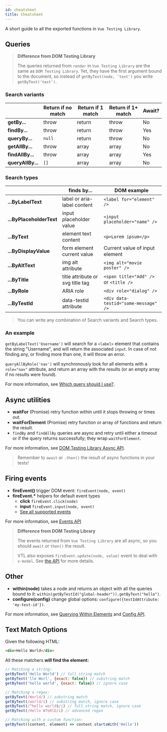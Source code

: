 ```yaml
---
id: cheatsheet
title: Cheatsheet
---
```


A short guide to all the exported functions in `Vue Testing Library`.

## Queries

> **Difference from DOM Testing Library**
>
> The queries returned from `render` in `Vue Testing Library` are the same as
> `DOM Testing Library`. Yet, they have the first argument bound to the
> document, so instead of `getByText(node, 'text')` you write
> `getByText('text')`.

### Search variants

|                   | Return if no match | Return if 1 match | Return if 1+ match | Await? |
| ----------------- | ------------------ | ----------------- | ------------------ | ------ |
| **getBy...**      | throw              | return            | throw              | No     |
| **findBy...**     | throw              | return            | throw              | Yes    |
| **queryBy...**    | `null`             | return            | throw              | No     |
| **getAllBy...**   | throw              | array             | array              | No     |
| **findAllBy...**  | throw              | array             | array              | Yes    |
| **queryAllBy...** | `[]`               | array             | array              | No     |

### Search types

|                          | finds by...                      | DOM example                           |
| ------------------------ | -------------------------------- | ------------------------------------- |
| **...ByLabelText**       | label or aria-label content      | `<label for="element" />`             |
| **...ByPlaceholderText** | input placeholder value          | `<input placeholder="name" />`        |
| **...ByText**            | element text content             | `<p>Lorem ipsum</p>`                  |
| **...ByDisplayValue**    | form element current value       | Current value of input element        |
| **...ByAltText**         | img alt attribute                | `<img alt="movie poster" />`          |
| **...ByTitle**           | title attribute or svg title tag | `<span title="Add" />` or `<title />` |
| **...ByRole**            | ARIA role                        | `<div role="dialog" />`               |
| **...ByTestId**          | data-testid attribute            | `<div data-testid="some-message" />`  |

> You can write any combination of Search variants and Search types.

### An example

`getByLabelText('Username')` will search for a `<label>` element that contains
the string "Username", and will return the associated `input`. In case of not
finding any, or finding more than one, it will throw an error.

`queryAllByRole('nav')` will synchronously look for all elements with a
`role="nav"` attribute, and return an array with the results (or an empty array
if no results were found).

For more information, see
[Which query should I use?](queries/about.mdx#priority).

## Async utilities

- **waitFor** (Promise) retry function within until it stops throwing or times
  out.
- **waitForElement** (Promise) retry function or array of functions and return
  the result.
- `findBy` and `findAllBy` queries are async and retry until either a timeout or
  if the query returns successfully; they wrap `waitForElement`.

For more information, see
[DOM Testing Library Async API](dom-testing-library/api-async.mdx).

> Remember to `await` or `.then()` the result of async functions in your tests!

## Firing events

- **fireEvent()** trigger DOM event: `fireEvent(node, event)`
- **fireEvent.\*** helpers for default event types
  - **click** `fireEvent.click(node)`
  - **input** `fireEvent.input(node, event)`
  - [See all supported events](https://github.com/testing-library/dom-testing-library/blob/master/src/event-map.js)

For more information, see [Events API](dom-testing-library/api-events.mdx)

> **Difference from DOM Testing Library**
>
> The events returned from `Vue Testing Library` are all async, so you should
> `await` or `then()` the result.
>
> VTL also exposes `fireEvent.update(node, value)` event to deal with `v-model`.
> See [the API](vue-testing-library/api.mdx#updateelem-value) for more details.

## Other

- **within(node)** takes a node and returns an object with all the queries bound
  to it: `within(getByTestId("global-header")).getByText("hello")`.
- **configure(config)** change global options:
  `configure({testIdAttribute: 'my-test-id'})`.

For more information, see
[Querying Within Elements](dom-testing-library/api-within.mdx) and
[Config API](dom-testing-library/api-configuration.mdx).

## Text Match Options

Given the following HTML:

```html
<div>Hello World</div>
```

All these matchers **will find the element:**

```javascript
// Matching a string:
getByText('Hello World') // full string match
getByText('llo Worl', {exact: false}) // substring match
getByText('hello world', {exact: false}) // ignore case

// Matching a regex:
getByText(/World/) // substring match
getByText(/world/i) // substring match, ignore case
getByText(/^hello world$/i) // full string match, ignore case
getByText(/Hello W?oRlD/i) // advanced regex

// Matching with a custom function:
getByText((content, element) => content.startsWith('Hello'))
```

